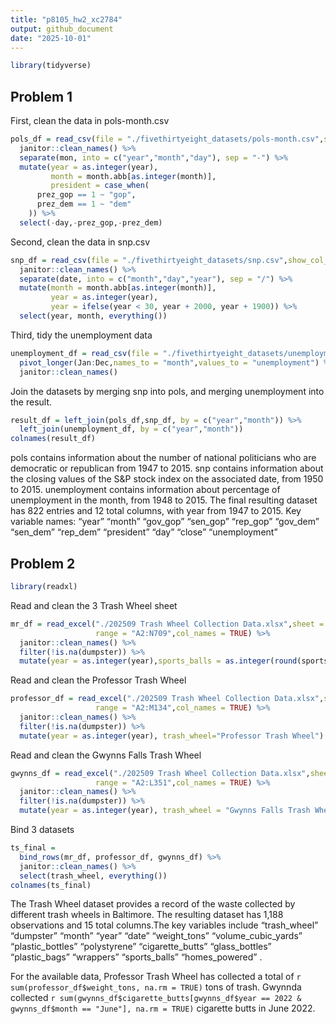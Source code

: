 ```yaml
---
title: "p8105_hw2_xc2784"
output: github_document
date: "2025-10-01"
---
```


```r
library(tidyverse)
```


## Problem 1
First, clean the data in pols-month.csv
```r
pols_df = read_csv(file = "./fivethirtyeight_datasets/pols-month.csv",show_col_types = FALSE) %>% 
  janitor::clean_names() %>% 
  separate(mon, into = c("year","month","day"), sep = "-") %>% 
  mutate(year = as.integer(year), 
         month = month.abb[as.integer(month)],
         president = case_when(
      prez_gop == 1 ~ "gop",
      prez_dem == 1 ~ "dem"
    )) %>%
  select(-day,-prez_gop,-prez_dem)
```
Second, clean the data in snp.csv 
```r
snp_df = read_csv(file = "./fivethirtyeight_datasets/snp.csv",show_col_types = FALSE) %>% 
  janitor::clean_names() %>% 
  separate(date, into = c("month","day","year"), sep = "/") %>% 
  mutate(month = month.abb[as.integer(month)],
         year = as.integer(year),  
         year = ifelse(year < 30, year + 2000, year + 1900)) %>% 
  select(year, month, everything())

```

Third, tidy the unemployment data
```r
unemployment_df = read_csv(file = "./fivethirtyeight_datasets/unemployment.csv", show_col_types = FALSE) %>% 
  pivot_longer(Jan:Dec,names_to = "month",values_to = "unemployment") %>%
  janitor::clean_names() 
```

Join the datasets by merging snp into pols, and merging unemployment into the result.
```r
result_df = left_join(pols_df,snp_df, by = c("year","month")) %>% 
  left_join(unemployment_df, by = c("year","month"))
colnames(result_df)
```
pols contains information about the number of national politicians who are democratic or republican from 1947 to 2015.
snp contains information about the closing values of the S&P stock index on the associated date, from 1950 to 2015.
unemployment contains information about percentage of unemployment in the month, from 1948 to 2015.
The final resulting dataset has 822 entries and 12 total columns, with year from 1947 to 2015. Key variable names:  "year"         "month"        "gov_gop"      "sen_gop"      "rep_gop"     "gov_dem"      "sen_dem"      "rep_dem"      "president"    "day"  "close"        "unemployment"

## Problem 2

```r
library(readxl)
```
Read and clean the 3 Trash Wheel sheet
```r
mr_df = read_excel("./202509 Trash Wheel Collection Data.xlsx",sheet = "Mr. Trash Wheel",
                   range = "A2:N709",col_names = TRUE) %>% 
  janitor::clean_names() %>% 
  filter(!is.na(dumpster)) %>%
  mutate(year = as.integer(year),sports_balls = as.integer(round(sports_balls, 0)),trash_wheel="Mr. Trash Wheel")
```
Read and clean the Professor Trash Wheel
```r
professor_df = read_excel("./202509 Trash Wheel Collection Data.xlsx",sheet = "Professor Trash Wheel",
                   range = "A2:M134",col_names = TRUE) %>% 
  janitor::clean_names() %>% 
  filter(!is.na(dumpster)) %>% 
  mutate(year = as.integer(year), trash_wheel="Professor Trash Wheel")
```
Read and clean the Gwynns Falls Trash Wheel
```r
gwynns_df = read_excel("./202509 Trash Wheel Collection Data.xlsx",sheet = "Gwynns Falls Trash Wheel",
                   range = "A2:L351",col_names = TRUE) %>% 
  janitor::clean_names() %>% 
  filter(!is.na(dumpster)) %>% 
  mutate(year = as.integer(year), trash_wheel = "Gwynns Falls Trash Wheel")
```
Bind 3 datasets
```r
ts_final = 
  bind_rows(mr_df, professor_df, gwynns_df) %>% 
  janitor::clean_names() %>% 
  select(trash_wheel, everything())
colnames(ts_final)
```
The Trash Wheel dataset provides a record of the waste collected by different trash wheels in Baltimore. 
The resulting dataset has 1,188 observations and 15 total columns.The key variables include  "trash_wheel"        "dumpster"           "month"              "year"               "date"               "weight_tons"        "volume_cubic_yards" "plastic_bottles"    "polystyrene"        "cigarette_butts"    "glass_bottles"      "plastic_bags"       "wrappers"           "sports_balls"       "homes_powered" .

For the available data, Professor Trash Wheel has collected a total of `r sum(professor_df$weight_tons, na.rm = TRUE)` tons of trash. 
Gwynnda collected `r sum(gwynns_df$cigarette_butts[gwynns_df$year == 2022 & gwynns_df$month == "June"], na.rm = TRUE)` cigarette butts in June 2022.


